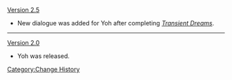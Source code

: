 [[Version 2.5]]
* New dialogue was added for Yoh after completing ''[[Transient Dreams]]''.
----
[[Version 2.0]]
* Yoh was released.
<noinclude>[[Category:Change History]]</noinclude>